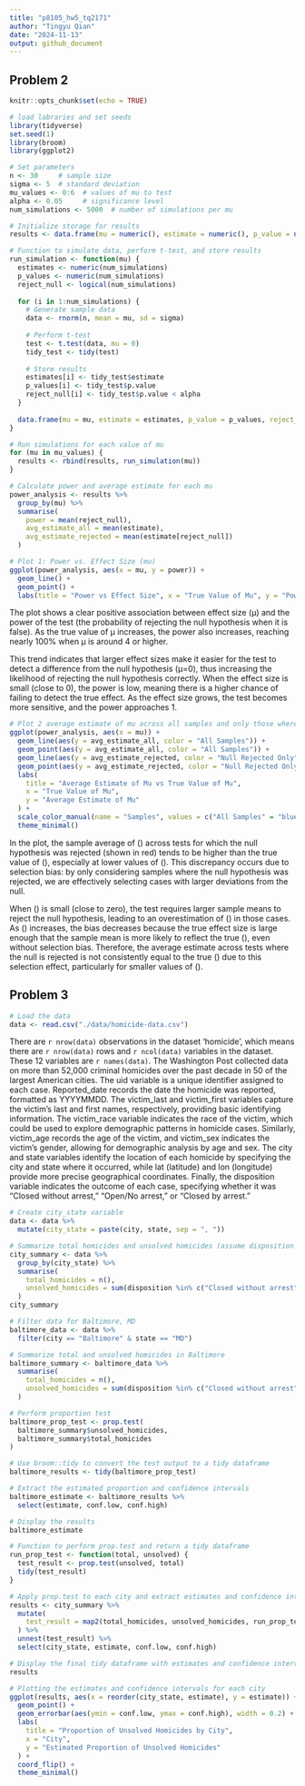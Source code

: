 ```yaml
---
title: "p8105_hw5_tq2171"
author: "Tingyu Qian"
date: "2024-11-13"
output: github_document
---
```


## Problem 2

```r
knitr::opts_chunk$set(echo = TRUE)
```

```r
# load labraries and set seeds
library(tidyverse)
set.seed(1)
library(broom)
library(ggplot2)
```

```r
# Set parameters
n <- 30     # sample size
sigma <- 5  # standard deviation
mu_values <- 0:6  # values of mu to test
alpha <- 0.05     # significance level
num_simulations <- 5000  # number of simulations per mu
```

```r
# Initialize storage for results
results <- data.frame(mu = numeric(), estimate = numeric(), p_value = numeric(), reject_null = logical())
```

```r
# Function to simulate data, perform t-test, and store results
run_simulation <- function(mu) {
  estimates <- numeric(num_simulations)
  p_values <- numeric(num_simulations)
  reject_null <- logical(num_simulations)
  
  for (i in 1:num_simulations) {
    # Generate sample data
    data <- rnorm(n, mean = mu, sd = sigma)
    
    # Perform t-test
    test <- t.test(data, mu = 0)
    tidy_test <- tidy(test)
    
    # Store results
    estimates[i] <- tidy_test$estimate
    p_values[i] <- tidy_test$p.value
    reject_null[i] <- tidy_test$p.value < alpha
  }
  
  data.frame(mu = mu, estimate = estimates, p_value = p_values, reject_null = reject_null)
}

```

```r
# Run simulations for each value of mu
for (mu in mu_values) {
  results <- rbind(results, run_simulation(mu))
}

# Calculate power and average estimate for each mu
power_analysis <- results %>%
  group_by(mu) %>%
  summarise(
    power = mean(reject_null),
    avg_estimate_all = mean(estimate),
    avg_estimate_rejected = mean(estimate[reject_null])
  )

```

```r
# Plot 1: Power vs. Effect Size (mu)
ggplot(power_analysis, aes(x = mu, y = power)) +
  geom_line() +
  geom_point() +
  labs(title = "Power vs Effect Size", x = "True Value of Mu", y = "Power (Proportion of Null Rejected)")
```
The plot shows a clear positive association between effect size (μ) and the power of the test (the probability of rejecting the null hypothesis when it is false). As the true value of μ increases, the power also increases, reaching nearly 100% when μ is around 4 or higher.

This trend indicates that larger effect sizes make it easier for the test to detect a difference from the null hypothesis (μ=0), thus increasing the likelihood of rejecting the null hypothesis correctly. When the effect size is small (close to 0), the power is low, meaning there is a higher chance of failing to detect the true effect. As the effect size grows, the test becomes more sensitive, and the power approaches 1.

```r
# Plot 2 average estimate of mu across all samples and only those where the null was rejected
ggplot(power_analysis, aes(x = mu)) +
  geom_line(aes(y = avg_estimate_all, color = "All Samples")) +
  geom_point(aes(y = avg_estimate_all, color = "All Samples")) +
  geom_line(aes(y = avg_estimate_rejected, color = "Null Rejected Only")) +
  geom_point(aes(y = avg_estimate_rejected, color = "Null Rejected Only")) +
  labs(
    title = "Average Estimate of Mu vs True Value of Mu",
    x = "True Value of Mu",
    y = "Average Estimate of Mu"
  ) +
  scale_color_manual(name = "Samples", values = c("All Samples" = "blue", "Null Rejected Only" = "red")) +
  theme_minimal()
```

In the plot, the sample average of \(\hat{\mu}\) across tests for which the null hypothesis was rejected (shown in red) tends to be higher than the true value of \(\mu\), especially at lower values of \(\mu\). This discrepancy occurs due to selection bias: by only considering samples where the null hypothesis was rejected, we are effectively selecting cases with larger deviations from the null. 

When \(\mu\) is small (close to zero), the test requires larger sample means to reject the null hypothesis, leading to an overestimation of \(\mu\) in those cases. As \(\mu\) increases, the bias decreases because the true effect size is large enough that the sample mean is more likely to reflect the true \(\mu\), even without selection bias. Therefore, the average estimate across tests where the null is rejected is not consistently equal to the true \(\mu\) due to this selection effect, particularly for smaller values of \(\mu\).

## Problem 3
```r
# Load the data
data <- read.csv("./data/homicide-data.csv")
```

There are `r nrow(data)` observations in the dataset 'homicide', which means there are `r nrow(data)` rows and `r ncol(data)` variables in the dataset. These 12 variables are `r names(data)`. The Washington Post collected data on more than 52,000 criminal homicides over the past decade in 50 of the largest American cities. The uid variable is a unique identifier assigned to each case. Reported_date records the date the homicide was reported, formatted as YYYYMMDD. The victim_last and victim_first variables capture the victim’s last and first names, respectively, providing basic identifying information. The victim_race variable indicates the race of the victim, which could be used to explore demographic patterns in homicide cases. Similarly, victim_age records the age of the victim, and victim_sex indicates the victim’s gender, allowing for demographic analysis by age and sex. The city and state variables identify the location of each homicide by specifying the city and state where it occurred, while lat (latitude) and lon (longitude) provide more precise geographical coordinates. Finally, the disposition variable indicates the outcome of each case, specifying whether it was "Closed without arrest," "Open/No arrest," or "Closed by arrest."

```r
# Create city_state variable
data <- data %>%
  mutate(city_state = paste(city, state, sep = ", "))
```

```r
# Summarize total homicides and unsolved homicides (assume disposition column indicates solved/unsolved)
city_summary <- data %>%
  group_by(city_state) %>%
  summarise(
    total_homicides = n(),
    unsolved_homicides = sum(disposition %in% c("Closed without arrest", "Open/No arrest"))
  )
city_summary
```

```r
# Filter data for Baltimore, MD
baltimore_data <- data %>%
  filter(city == "Baltimore" & state == "MD")

# Summarize total and unsolved homicides in Baltimore
baltimore_summary <- baltimore_data %>%
  summarise(
    total_homicides = n(),
    unsolved_homicides = sum(disposition %in% c("Closed without arrest", "Open/No arrest"))
  )

# Perform proportion test
baltimore_prop_test <- prop.test(
  baltimore_summary$unsolved_homicides,
  baltimore_summary$total_homicides
)

# Use broom::tidy to convert the test output to a tidy dataframe
baltimore_results <- tidy(baltimore_prop_test)

# Extract the estimated proportion and confidence intervals
baltimore_estimate <- baltimore_results %>%
  select(estimate, conf.low, conf.high)

# Display the results
baltimore_estimate
```

```r
# Function to perform prop.test and return a tidy dataframe
run_prop_test <- function(total, unsolved) {
  test_result <- prop.test(unsolved, total)
  tidy(test_result)
}

# Apply prop.test to each city and extract estimates and confidence intervals
results <- city_summary %>%
  mutate(
    test_result = map2(total_homicides, unsolved_homicides, run_prop_test)
  ) %>%
  unnest(test_result) %>%
  select(city_state, estimate, conf.low, conf.high)

# Display the final tidy dataframe with estimates and confidence intervals
results
```

```r
# Plotting the estimates and confidence intervals for each city
ggplot(results, aes(x = reorder(city_state, estimate), y = estimate)) +
  geom_point() +
  geom_errorbar(aes(ymin = conf.low, ymax = conf.high), width = 0.2) +
  labs(
    title = "Proportion of Unsolved Homicides by City",
    x = "City",
    y = "Estimated Proportion of Unsolved Homicides"
  ) +
  coord_flip() +
  theme_minimal()
```






